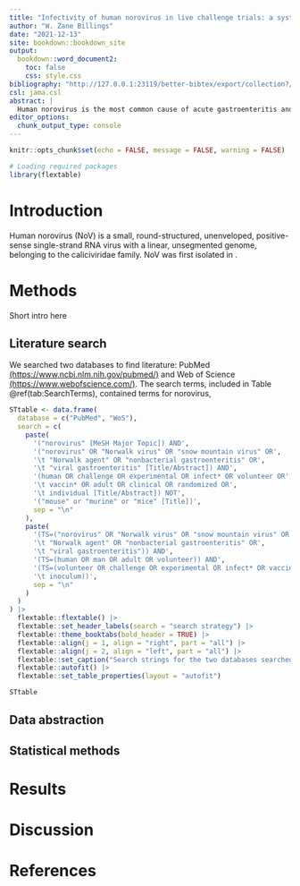 ```yaml
---
title: "Infectivity of human norovirus in live challenge trials: a systematic review and meta-analysis"
author: "W. Zane Billings"
date: "2021-12-13"
site: bookdown::bookdown_site
output:
  bookdown::word_document2: 
    toc: false
    css: style.css
bibliography: "http://127.0.0.1:23119/better-bibtex/export/collection?/1/Class//EPID%208130%20Final%20Project.biblatex"
csl: jama.csl
abstract: |
  Human norovirus is the most common cause of acute gastroenteritis and food-borne illness in the United States. A low infectious viral load, high environmental persistence, potential for aerosolization, and long-term induction of viral shedding work in tandem to make norovirus extremely transmissible. However, norovirus outbreaks are often self-limiting, and the wide variety of potential routes of exposure make estimates of transmissibility from outbreak data somewhat unreliable. In contrast, human challenge studies involve a controlled inoculation, after which subjects are closely monitored for the duration of inducted illness. Such challenge studies provide the opportunity to control factors like inoculum strain, inoculum dose, and participant histo-blood group. Recall bias is also less likely to influence the result of challenge studies. Thus, using challenge studies to explore norovirus infectivity is less prone to bias than challenge studies, even if the results are not always generalizable to natural outbreaks. We conducted a systematic review of the literature in order to find all studies which report using norovirus challenge data, and from these studies, we abstract data to obtain unique challenge cohort data. From unique cohorts, we conduct a meta-analysis of the proportion of individuals infected during each study, including subgroup analyses by study risk of bias, inoculum genogroup, and FUT2 participant genotype control. We also perform a meta regression on inoculum dose. We find that [EXPLAIN RESULTS].
editor_options: 
  chunk_output_type: console
---
```


```r
knitr::opts_chunk$set(echo = FALSE, message = FALSE, warning = FALSE)

# Loading required packages
library(flextable)
```

# Introduction

Human norovirus (NoV) is a small, round-structured, unenveloped, positive-sense single-strand RNA virus with a linear, unsegmented genome, belonging to the caliciviridae family. NoV was first isolated in .

# Methods

Short intro here

## Literature search

We searched two databases to find literature: PubMed [(https://www.ncbi.nlm.nih.gov/pubmed/)](https://www.ncbi.nlm.nih.gov/pubmed/) and Web of Science [(https://www.webofscience.com/)](https://www.webofscience.com/). The search terms, included in Table \@ref(tab:SearchTerms), contained terms for norovirus,  

```r
STtable <- data.frame(
  database = c("PubMed", "WoS"),
  search = c(
    paste(
      '("norovirus" [MeSH Major Topic]) AND',
      '("norovirus" OR "Norwalk virus" OR "snow mountain virus" OR',
      '\t "Norwalk agent" OR "nonbacterial gastroenteritis" OR',
      '\t "viral gastroenteritis" [Title/Abstract]) AND',
      '(human OR challenge OR experimental OR infect* OR volunteer OR',
      '\t vaccin* OR adult OR clinical OR randomized OR',
      '\t individual [Title/Abstract]) NOT',
      '("mouse" or "murine" or "mice" [Title])',
      sep = "\n"
    ),
    paste(
      '(TS=("norovirus" OR "Norwalk virus" OR "snow mountain virus" OR',
      '\t "Norwalk agent" OR "nonbacterial gastroenteritis" OR',
      '\t "viral gastroenteritis")) AND',
      '(TS=(human OR man OR adult OR volunteer)) AND',
      '(TS=(volunteer OR challenge OR experimental OR infect* OR vaccin* OR',
      '\t inoculum))',
      sep = "\n"
    )
  )
) |>
  flextable::flextable() |>
  flextable::set_header_labels(search = "search strategy") |>
  flextable::theme_booktabs(bold_header = TRUE) |>
  flextable::align(j = 1, align = "right", part = "all") |>
  flextable::align(j = 2, align = "left", part = "all") |>
  flextable::set_caption("Search strings for the two databases searched.") |>
  flextable::autofit() |>
  flextable::set_table_properties(layout = "autofit")

STtable
```


## Data abstraction

## Statistical methods

# Results

# Discussion

# References
